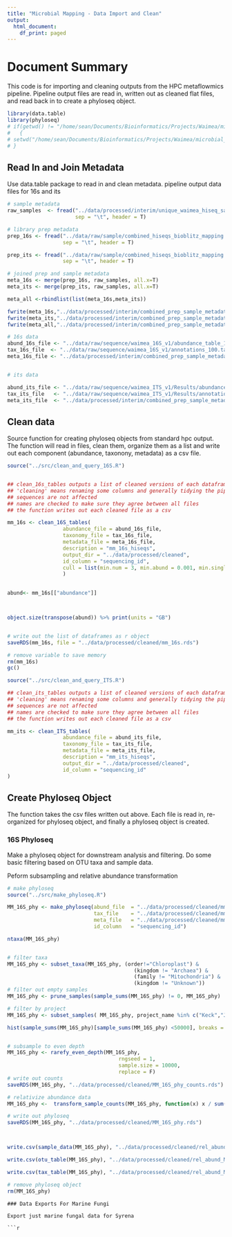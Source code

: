 ```yaml
---
title: "Microbial Mapping - Data Import and Clean"
output:
  html_document:
    df_print: paged
---
```


# Document Summary
This code is for importing and cleaning outputs from the HPC metaflowmics pipeline.
Pipeline output files are read in, written out as cleaned flat files, and read back in to create a phyloseq object.


```r
library(data.table)
library(phyloseq)
# if(getwd() != "/home/sean/Documents/Bioinformatics/Projects/Waimea/microbial_mapping/main")
#   {
# setwd("/home/sean/Documents/Bioinformatics/Projects/Waimea/microbial_mapping/main")
# }

```



## Read In and Join Metadata
Use data.table package to read in and clean metadata.
pipeline output data files for 16s and its


```r


# sample metadata
raw_samples  <- fread("../data/processed/interim/unique_waimea_hiseq_samples_emp_spatial.tsv",
                      sep = "\t", header = T)

# library prep metadata
prep_16s <- fread("../data/raw/sample/combined_hiseqs_bioblitz_mapping - 16S_prep_info.tsv",
                  sep = "\t", header = T)

prep_its <- fread("../data/raw/sample/combined_hiseqs_bioblitz_mapping - ITS_prep_info.tsv",
                  sep = "\t", header = T)

# joined prep and sample metadata
meta_16s <- merge(prep_16s, raw_samples, all.x=T)
meta_its <- merge(prep_its, raw_samples, all.x=T)

meta_all <-rbindlist(list(meta_16s,meta_its))

fwrite(meta_16s,"../data/processed/interim/combined_prep_sample_metadata_16s.csv")
fwrite(meta_its,"../data/processed/interim/combined_prep_sample_metadata_its.csv")
fwrite(meta_all,"../data/processed/interim/combined_prep_sample_metadata_16sandits.csv")

# 16s data
abund_16s_file <- "../data/raw/sequence/waimea_16S_v1/abundance_table_100.shared"
tax_16s_file  <- "../data/raw/sequence/waimea_16S_v1/annotations_100.taxonomy"
meta_16s_file <- "../data/processed/interim/combined_prep_sample_metadata_16s.csv"


# its data

abund_its_file <- "../data/raw/sequence/waimea_ITS_v1/Results/abundance_table_100.tsv"
tax_its_file   <- "../data/raw/sequence/waimea_ITS_v1/Results/annotations_sintax_100.tsv"
meta_its_file  <- "../data/processed/interim/combined_prep_sample_metadata_its.csv"

```



## Clean data
Source function for creating phyloseq objects from standard hpc output.
The function will read in files, clean them, organize them as a list and write out each component (abundance, taxonony, metadata) as a csv file. 

```r
source("../src/clean_and_query_16S.R")


## clean_16s_tables outputs a list of cleaned versions of each dataframe
## 'cleaning' means renaming some columns and generally tidying the pipeline outputs
## sequences are not affected
## names are checked to make sure they agree between all files
## the function writes out each cleaned file as a csv

mm_16s <- clean_16S_tables(
                  abundance_file = abund_16s_file,
                  taxonomy_file = tax_16s_file,
                  metadata_file = meta_16s_file,
                  description = "mm_16s_hiseqs",
                  output_dir = "../data/processed/cleaned",
                  id_column = "sequencing_id",
                  cull = list(min.num = 3, min.abund = 0.001, min.single.abund = 0.01)
                  )

                
abund<- mm_16s[["abundance"]]



object.size(transpose(abund)) %>% print(units = "GB")


# write out the list of dataframes as r object
saveRDS(mm_16s, file = "../data/processed/cleaned/mm_16s.rds")

# remove variable to save memory
rm(mm_16s)
gc()

source("../src/clean_and_query_ITS.R")

## clean_its_tables outputs a list of cleaned versions of each dataframe
## 'cleaning' means renaming some columns and generally tidying the pipeline outputs
## sequences are not affected
## names are checked to make sure they agree between all files
## the function writes out each cleaned file as a csv

mm_its <- clean_ITS_tables(
                  abundance_file = abund_its_file,
                  taxonomy_file = tax_its_file,
                  metadata_file = meta_its_file,
                  description = "mm_its_hiseqs",
                  output_dir = "../data/processed/cleaned",
                  id_column = "sequencing_id"
)


```

## Create Phyloseq Object
The function takes the csv files written out above. Each file is read in, re-organized for phyloseq object, and finally a phyloseq object is created.

### 16S Phyloseq
Make a phyloseq object for downstream analysis and filtering.
Do some basic filtering based on OTU taxa and sample data.

Peform subsampling and relative abundance transformation

```r
# make phyloseq
source("../src/make_phyloseq.R")

MM_16S_phy <- make_phyloseq(abund_file  = "../data/processed/cleaned/mm_16s_hiseqs_abundance_table.csv",
                            tax_file    = "../data/processed/cleaned/mm_16s_hiseqs_taxonomy_table.csv",
                            meta_file   = "../data/processed/cleaned/mm_16s_hiseqs_metadata_table.csv",
                            id_column   = "sequencing_id")

ntaxa(MM_16S_phy)


# filter taxa
MM_16S_phy <- subset_taxa(MM_16S_phy, (order!="Chloroplast") &
                                         (kingdom != "Archaea") &
                                         (family != "Mitochondria") &
                                         (kingdom != "Unknown"))
# filter out empty samples
MM_16S_phy <- prune_samples(sample_sums(MM_16S_phy) != 0, MM_16S_phy)

# filter by project
MM_16S_phy <- subset_samples( MM_16S_phy, project_name %in% c("Keck","JoshMS"))

hist(sample_sums(MM_16S_phy)[sample_sums(MM_16S_phy) <50000], breaks = 30)


# subsample to even depth
MM_16S_phy <- rarefy_even_depth(MM_16S_phy,
                                    rngseed = 1,
                                    sample.size = 10000,
                                    replace = F)
# write out counts 
saveRDS(MM_16S_phy, "../data/processed/cleaned/MM_16S_phy_counts.rds")

# relativize abundance data
MM_16S_phy <-  transform_sample_counts(MM_16S_phy, function(x) x / sum(x))

# write out phyloseq
saveRDS(MM_16S_phy, "../data/processed/cleaned/MM_16S_phy.rds")



write.csv(sample_data(MM_16S_phy), "../data/processed/cleaned/rel_abund_MM_16S_sample_data.csv")

write.csv(otu_table(MM_16S_phy), "../data/processed/cleaned/rel_abund_MM_16S_otu_table.csv")

write.csv(tax_table(MM_16S_phy), "../data/processed/cleaned/rel_abund_MM16S_taxonomy.csv")

# remove phyloseq object
rm(MM_16S_phy)

```





```
### Data Exports For Marine Fungi

Export just marine fungal data for Syrena

```r

```

